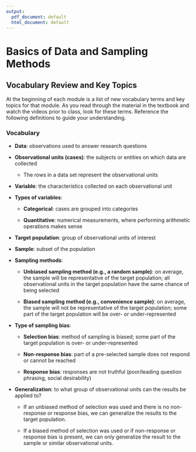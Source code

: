 ```yaml
---
output:
  pdf_document: default
  html_document: default
---
```

# Basics of Data and Sampling Methods

## Vocabulary Review and Key Topics 

At the beginning of each module is a list of new vocabulary terms and key topics for that module.  As you read through the material in the textbook and watch the videos prior to class, look for these terms.  Reference the following definitions to guide your understanding.

### Vocabulary

* **Data**: observations used to answer research questions

* **Observational units (cases)**: the subjects or entities on which data are collected

    * The rows in a data set represent the observational units

* **Variable**: the characteristics collected on each observational unit

* **Types of variables**:

    * **Categorical**: cases are grouped into categories


    * **Quantitative**: numerical measurements, where performing arithmetic operations makes sense

* **Target population**: group of observational units of interest

* **Sample**: subset of the population

* **Sampling methods**:

    * **Unbiased sampling method (e.g., a random sample)**: on average, the sample will be representative of the target population; all observational units in the target population have the same chance of being selected

    * **Biased sampling method (e.g., convenience sample)**: on average, the sample will not be representative of the target population; some part of the target population will be over- or under-represented

* **Type of sampling bias**:

    * **Selection bias**: method of sampling is biased; some part of the target population is over- or under-represented

    * **Non-response bias**: part of a pre-selected sample does not respond or cannot be reached

    * **Response bias**: responses are not truthful (poor/leading question phrasing, social desirability)

* **Generalization**: to what group of observational units can the results be applied to?  

    * If an unbiased method of selection was used and there is no non-response or response bias, we can generalize the results to the target population.

    * If a biased method of selection was used or if non-response or response bias is present, we can only generalize the result to the sample or similar observational units. 

\newpage
